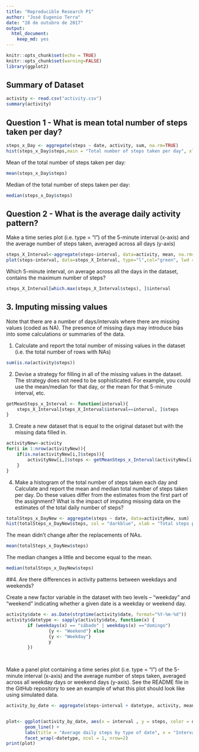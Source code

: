 ---
title: "Reproducible Research P1"
author: "José Eugenio Terra"
date: "28 de outubro de 2017"
output: 
  html_document: 
    keep_md: yes
---

```{r setup, include=FALSE}
knitr::opts_chunk$set(echo = TRUE)
knitr::opts_chunk$set(warning=FALSE)
library(ggplot2)
```

## Summary of Dataset
```{r}
activity <- read.csv("activity.csv")
summary(activity)
```

## Question 1 - What is mean total number of steps taken per day?

```{r}
steps_x_Day <- aggregate(steps ~ date, activity, sum, na.rm=TRUE)
hist(steps_x_Day$steps,main = "Total number of steps taken per day", xlab = "Total steps taken per day", col = "green",ylim = c(0,30))
```

Mean of the total number of steps taken per day:
```{r}
mean(steps_x_Day$steps)
```

Median of the total number of steps taken per day:
```{r}
median(steps_x_Day$steps)

```

## Question 2 - What is the average daily activity pattern?

Make a time series plot (i.e. type = “l”) of the 5-minute interval (x-axis) and the average number of steps taken, averaged across all days (y-axis)


```{r}
steps_X_Interval<-aggregate(steps~interval, data=activity, mean, na.rm=TRUE)
plot(steps~interval, data=steps_X_Interval, type="l",col="green", lwd = 2, xlab="Interval", ylab="Average number of steps", main="Average number of steps per intervals")
```


Which 5-minute interval, on average across all the days in the dataset, contains the maximum number of steps?

```{r}
steps_X_Interval[which.max(steps_X_Interval$steps), ]$interval

```

## 3. Imputing missing values

Note that there are a number of days/intervals where there are missing values (coded as NA). The presence of missing days may introduce bias into some calculations or summaries of the data.

1. Calculate and report the total number of missing values in the dataset (i.e. the total number of rows with NAs)

```{r}
sum(is.na(activity$steps))
```


2. Devise a strategy for filling in all of the missing values in the dataset. The strategy does not need to be sophisticated. For example, you could use the mean/median for that day, or the mean for that 5-minute interval, etc.

```{r}
getMeanSteps_x_Interval <- function(interval){
    steps_X_Interval[steps_X_Interval$interval==interval, ]$steps
}
```

3. Create a new dataset that is equal to the original dataset but with the missing data filled in.

```{r}
activityNew<-activity
for(i in 1:nrow(activityNew)){
    if(is.na(activityNew[i,]$steps)){
        activityNew[i,]$steps <- getMeanSteps_x_Interval(activityNew[i,]$interval)
    }
}
```

4. Make a histogram of the total number of steps taken each day and Calculate and report the mean and median total number of steps taken per day. Do these values differ from the estimates from the first part of the assignment? What is the impact of imputing missing data on the estimates of the total daily number of steps?

```{r}
totalSteps_x_DayNew <- aggregate(steps ~ date, data=activityNew, sum)
hist(totalSteps_x_DayNew$steps, col = "darkblue", xlab = "Total steps per day", ylim = c(0,30), main = "Total number of steps taken each day")
```

The mean didn’t change after the replacements of NAs.

```{r}
mean(totalSteps_x_DayNew$steps)
```

The median changes a little and become equal to the mean.

```{r}
median(totalSteps_x_DayNew$steps)
```

##4. Are there differences in activity patterns between weekdays and weekends?

Create a new factor variable in the dataset with two levels – “weekday” and “weekend” indicating whether a given date is a weekday or weekend day.
```{r}
activity$date <- as.Date(strptime(activity$date, format="%Y-%m-%d"))
activity$datetype <- sapply(activity$date, function(x) {
        if (weekdays(x) == "sábado" | weekdays(x) =="domingo") 
                {y <- "Weekend"} else 
                {y <- "Weekday"}
                y
        })

      
```

Make a panel plot containing a time series plot (i.e. type = “l”) of the 5-minute interval (x-axis) and the average number of steps taken, averaged across all weekday days or weekend days (y-axis). See the README file in the GitHub repository to see an example of what this plot should look like using simulated data.

```{r}
activity_by_date <- aggregate(steps~interval + datetype, activity, mean, na.rm = TRUE)


plot<- ggplot(activity_by_date, aes(x = interval , y = steps, color = datetype)) +
       geom_line() +
       labs(title = "Average daily steps by type of date", x = "Interval", y = "Average number of steps") +
       facet_wrap(~datetype, ncol = 1, nrow=2)
print(plot)
```


